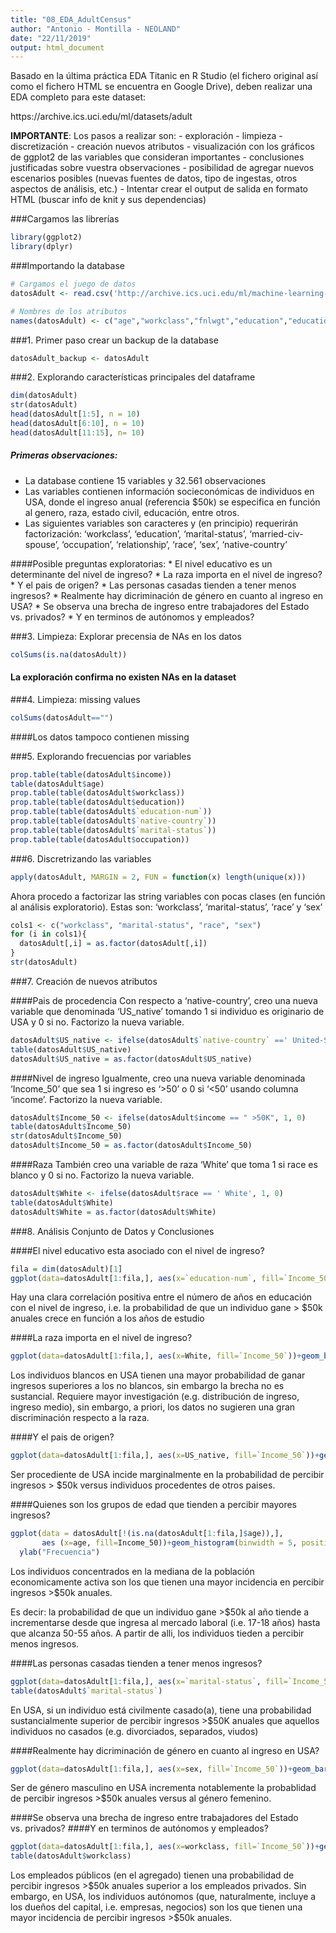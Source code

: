 ```yaml
---
title: "08_EDA_AdultCensus"
author: "Antonio - Montilla - NEOLAND"
date: "22/11/2019"
output: html_document
---
```


Basado en la última práctica EDA Titanic en R Studio (el fichero original así como el fichero HTML se encuentra en Google Drive), deben realizar una EDA completo para este dataset:

https://archive.ics.uci.edu/ml/datasets/adult

**IMPORTANTE**:
Los pasos a realizar son:
- exploración
- limpieza
- discretización
- creación nuevos atributos
- visualización con los gráficos de ggplot2 de las variables que consideran importantes
- conclusiones justificadas sobre vuestra observaciones
- posibilidad de agregar nuevos escenarios posibles (nuevas fuentes de datos, tipo de ingestas,
otros aspectos de análisis, etc.)
- Intentar crear el output de salida en formato HTML (buscar info de knit y sus dependencias)


###Cargamos las librerías
```r
library(ggplot2)
library(dplyr)
```

###Importando la database
```r
# Cargamos el juego de datos
datosAdult <- read.csv('http://archive.ics.uci.edu/ml/machine-learning-databases/adult/adult.data',stringsAsFactors = FALSE, header = FALSE)

# Nombres de los atributos
names(datosAdult) <- c("age","workclass","fnlwgt","education","education-num","marital-status","occupation","relationship","race","sex","capital-gain","capital-loss","hour-per-week","native-country","income")
```

###1. Primer paso crear un backup de la database
```r
datosAdult_backup <- datosAdult
```

###2. Explorando características principales del dataframe
```r
dim(datosAdult)
str(datosAdult)
head(datosAdult[1:5], n = 10)
head(datosAdult[6:10], n = 10)
head(datosAdult[11:15], n= 10)
```

##### Primeras observaciones:
* La database contiene 15 variables y 32.561 observaciones
* Las variables contienen información socieconómicas de individuos en USA, donde el ingreso anual (referencia $50k) se especifica en función al genero, raza, estado civil, educación, entre otros.
* Las siguientes variables son caracteres y (en principio) requerirán factorización: 'workclass', 'education', 'marital-status', 'married-civ-spouse', 'occupation', 'relationship', 'race', 'sex', 'native-country'

####Posible preguntas exploratorias:
* El nivel educativo es un determinante del nivel de ingreso?
* La raza importa en el nivel de ingreso?
* Y el pais de origen?
* Las personas casadas tienden a tener menos ingresos?
* Realmente hay dicriminación de género en cuanto al ingreso en USA?
* Se observa una brecha de ingreso entre trabajadores del Estado vs. privados?
* Y en terminos de autónomos y empleados?

###3. Limpieza: Explorar precensia de NAs en los datos
```r
colSums(is.na(datosAdult))
```
#### La exploración confirma no existen NAs en la dataset

###4. Limpieza: missing values
```r
colSums(datosAdult=="")
```
####Los datos tampoco contienen missing

###5. Explorando frecuencias por variables

```r
prop.table(table(datosAdult$income))
table(datosAdult$age)
prop.table(table(datosAdult$workclass))
prop.table(table(datosAdult$education))
prop.table(table(datosAdult$`education-num`))
prop.table(table(datosAdult$`native-country`))
prop.table(table(datosAdult$`marital-status`))
prop.table(table(datosAdult$occupation))
```

###6. Discretrizando las variables

```r
apply(datosAdult, MARGIN = 2, FUN = function(x) length(unique(x)))
```
Ahora procedo a factorizar las string variables con pocas clases (en función al análisis exploratorio). Estas son: 'workclass', 'marital-status', 'race' y 'sex'

```r
cols1 <- c("workclass", "marital-status", "race", "sex")
for (i in cols1){
  datosAdult[,i] = as.factor(datosAdult[,i])
}
str(datosAdult)
```

###7. Creación de nuevos atributos

####Pais de procedencia
Con respecto a 'native-country', creo una nueva variable que denominada 'US_native' tomando 1 si individuo es originario de USA y 0 si no. Factorizo la nueva variable.

```r
datosAdult$US_native <- ifelse(datosAdult$`native-country` ==' United-States', 1, 0)
table(datosAdult$US_native)
datosAdult$US_native = as.factor(datosAdult$US_native)
```

####Nivel de ingreso
Igualmente, creo una nueva variable denominada 'Income_50' que sea 1 si ingreso es '>50' o 0 si '<50' usando columna 'income'. Factorizo la nueva variable.

```r
datosAdult$Income_50 <- ifelse(datosAdult$income == " >50K", 1, 0)
table(datosAdult$Income_50)
str(datosAdult$Income_50)
datosAdult$Income_50 = as.factor(datosAdult$Income_50)
```

####Raza
También creo una variable de raza 'White' que toma 1 si race es blanco y 0 si no. Factorizo la nueva variable.

```r
datosAdult$White <- ifelse(datosAdult$race == ' White', 1, 0)
table(datosAdult$White)
datosAdult$White = as.factor(datosAdult$White)
```

###8. Análisis Conjunto de Datos y Conclusiones

####El nivel educativo esta asociado con el nivel de ingreso?

```r
fila = dim(datosAdult)[1]
ggplot(data=datosAdult[1:fila,], aes(x=`education-num`, fill=`Income_50`))+geom_bar(position="fill")+ylab("Frecuencia")
```

Hay una clara correlación positiva entre el número de años en educación con el nivel de ingreso, i.e. la probabilidad de que un individuo gane > $50k anuales crece en función a los años de estudio

####La raza importa en el nivel de ingreso?
```r
ggplot(data=datosAdult[1:fila,], aes(x=White, fill=`Income_50`))+geom_bar(position="fill")+ylab("Frecuencia")
```

Los individuos blancos en USA tienen una mayor probabilidad de ganar ingresos superiores a los no blancos, sin embargo la brecha no es sustancial. Requiere mayor investigación (e.g. distribución de ingreso, ingreso medio), sin embargo, a priori, los datos no sugieren una gran discriminación respecto a la raza.

####Y el pais de origen?
```r
ggplot(data=datosAdult[1:fila,], aes(x=US_native, fill=`Income_50`))+geom_bar(position="fill")+ylab("Frecuencia")
```

Ser procediente de USA incide marginalmente en la probabilidad de percibir ingresos > $50k versus individuos procedentes de otros paises.


####Quienes son los grupos de edad que tienden a percibir mayores ingresos?
```r
ggplot(data = datosAdult[!(is.na(datosAdult[1:fila,]$age)),], 
       aes (x=age, fill=Income_50))+geom_histogram(binwidth = 5, position = 'fill')+
  ylab("Frecuencia")
```

Los individuos concentrados en la mediana de la población economicamente activa son los que tienen una mayor incidencia en percibir ingresos >$50k anuales.

Es decir: la probabilidad de que un individuo gane >$50k al año tiende a incrementarse desde que ingresa al mercado laboral (i.e. 17-18 años) hasta que alcanza 50-55 años. A partir de alli, los individuos tieden a percibir menos ingresos.

####Las personas casadas tienden a tener menos ingresos?
```r
ggplot(data=datosAdult[1:fila,], aes(x=`marital-status`, fill=`Income_50`))+geom_bar(position="fill")+ylab("Frecuencia")
table(datosAdult$`marital-status`)
```

En USA, si un individuo está civilmente casado(a), tiene una probabilidad sustancialmente superior de percibir ingresos >$50K anuales que aquellos individuos no casados (e.g. divorciados, separados, viudos) 

####Realmente hay dicriminación de género en cuanto al ingreso en USA?
```r
ggplot(data=datosAdult[1:fila,], aes(x=sex, fill=`Income_50`))+geom_bar(position="fill")+ylab("Frecuencia")
```

Ser de género masculino en USA incrementa notablemente la probablidad de percibir ingresos >$50k anuales versus al género femenino.

####Se observa una brecha de ingreso entre trabajadores del Estado vs. privados?
####Y en terminos de autónomos y empleados?
```r
ggplot(data=datosAdult[1:fila,], aes(x=workclass, fill=`Income_50`))+geom_bar(position="fill")+ylab("Frecuencia")
table(datosAdult$workclass)
```

Los empleados públicos (en el agregado) tienen una probabilidad de percibir ingresos >$50k anuales superior a los empleados privados.
Sin embargo, en USA, los individuos autónomos (que, naturalmente, incluye a los dueños del capital, i.e. empresas, negocios) son los que tienen una mayor incidencia de percibir ingresos >$50k anuales.
